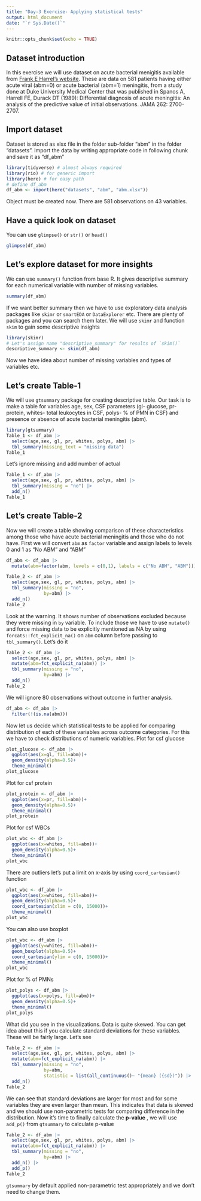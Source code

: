 ```yaml
---
title: "Day-3 Exercise- Applying statistical tests"
output: html_document
date: "`r Sys.Date()`"
---
```


```r
knitr::opts_chunk$set(echo = TRUE)
```

## Dataset introduction

In this exercise we will use dataset on acute bacterial menigitis available from [Frank E Harrel's website](https://hbiostat.org/data/repo/abm.html). These are data on 581 patients having either acute viral (abm=0) or acute bacterial (abm=1) meningitis, from a study done at Duke University Medical Center that was published in Spanos A, Harrell FE, Durack DT (1989): Differential diagnosis of acute meningitis: An analysis of the predictive value of initial observations. JAMA 262: 2700-2707.

## Import dataset

Dataset is stored as xlsx file in the folder sub-folder "abm" in the folder "datasets". Import the data by writing appropriate code in following chunk and save it as "df_abm"

```r
library(tidyverse) # almost always required
library(rio) # for generic import
library(here) # for easy path
# define df_abm
df_abm <- import(here("datasets", "abm", "abm.xlsx"))
```

Object must be created now. There are 581 observations on 43 variables.

## Have a quick look on dataset

You can use `glimpse()` or `str()` or `head()`

```r
glimpse(df_abm)
```

## Let's explore dataset for more insights

We can use `summary()` function from base R. It gives descriptive summary for each numerical variable with number of missing variables.

```r
summary(df_abm)
```

If we want better summary then we have to use exploratory data analysis packages like `skimr` or `smartEDA` or `DataExplorer` etc. There are plenty of packages and you can search them later. We will use `skimr` and function `skim` to gain some descriptive insights

```r
library(skimr)
# Let's assign name "descriptive_summary" for results of `skim()`
descriptive_summary <- skim(df_abm)
```

Now we have idea about number of missing variables and types of variables etc.

## Let's create Table-1

We will use `gtsummary` package for creating descriptive table. Our task is to make a table for variables age, sex, CSF parameters (gl- glucose, pr- protein, whites- total leukocytes in CSF, polys- % of PMN in CSF) and presence or absence of acute bacterial meningitis (abm).

```r
library(gtsummary)
Table_1 <- df_abm |> 
  select(age,sex, gl, pr, whites, polys, abm) |> 
  tbl_summary(missing_text = "missing data")
Table_1
```

Let's ignore missing and add number of actual

```r
Table_1 <- df_abm |> 
  select(age,sex, gl, pr, whites, polys, abm) |> 
  tbl_summary(missing = "no") |> 
  add_n()
Table_1
```

## Let's create Table-2

Now we will create a table showing comparison of these characteristics among those who have acute bacterial meningitis and those who do not have. First we will convert `abm` as `factor` variable and assign labels to levels 0 and 1 as "No ABM" and "ABM"

```r
df_abm <- df_abm |> 
  mutate(abm=factor(abm, levels = c(0,1), labels = c("No ABM", "ABM")))
```

```r
Table_2 <- df_abm |> 
  select(age,sex, gl, pr, whites, polys, abm) |> 
  tbl_summary(missing = "no",
              by=abm) |> 
  add_n()
Table_2
```

Look at the warning. It shows number of observations excluded because they were missing in `by` variable. To include those we have to use `mutate()` and force missing data to be explicitly mentioned as NA by using `forcats::fct_explicit_na()` on `abm` column before passing to `tbl_summary()`. Let's do it

```r
Table_2 <- df_abm |> 
  select(age,sex, gl, pr, whites, polys, abm) |> 
  mutate(abm=fct_explicit_na(abm)) |> 
  tbl_summary(missing = "no",
              by=abm) |> 
  add_n()
Table_2
```

We will ignore 80 observations without outcome in further analysis.

```r
df_abm <- df_abm |> 
  filter(!(is.na(abm)))
```

Now let us decide which statistical tests to be applied for comparing distribution of each of these variables across outcome categories. For this we have to check distributions of numeric variables. Plot for csf glucose

```r
plot_glucose <- df_abm |> 
  ggplot(aes(x=gl, fill=abm))+
  geom_density(alpha=0.5)+
  theme_minimal()
plot_glucose
```

Plot for csf protein

```r
plot_protein <- df_abm |> 
  ggplot(aes(x=pr, fill=abm))+
  geom_density(alpha=0.5)+
  theme_minimal()
plot_protein
```

Plot for csf WBCs

```r
plot_wbc <- df_abm |> 
  ggplot(aes(x=whites, fill=abm))+
  geom_density(alpha=0.5)+
  theme_minimal()
plot_wbc
```

There are outliers let's put a limit on x-axis by using `coord_cartesian()` function

```r
plot_wbc <- df_abm |> 
  ggplot(aes(x=whites, fill=abm))+
  geom_density(alpha=0.5)+
  coord_cartesian(xlim = c(0, 15000))+
  theme_minimal()
plot_wbc
```

You can also use boxplot

```r
plot_wbc <- df_abm |> 
  ggplot(aes(y=whites, fill=abm))+
  geom_boxplot(alpha=0.5)+
  coord_cartesian(ylim = c(0, 15000))+
  theme_minimal()
plot_wbc
```

Plot for % of PMNs

```r
plot_polys <- df_abm |> 
  ggplot(aes(x=polys, fill=abm))+
  geom_density(alpha=0.5)+
  theme_minimal()
plot_polys
```

What did you see in the visualizations. Data is quite skewed. You can get idea about this if you calculate standard deviations for these variables. These will be fairly large. Let's see

```r
Table_2 <- df_abm |> 
  select(age,sex, gl, pr, whites, polys, abm) |> 
  mutate(abm=fct_explicit_na(abm)) |> 
  tbl_summary(missing = "no",
              by=abm,
              statistic = list(all_continuous()~ "{mean} ({sd})")) |> 
  add_n()
Table_2
```

We can see that standard deviations are larger for most and for some variables they are even larger than mean. This indicates that data is skewed and we should use non-parametric tests for comparing difference in the distribution. Now it's time to finally calculate the **p-value** , we will use `add_p()` from `gtsummary` to calculate p-value

```r
Table_2 <- df_abm |> 
  select(age,sex, gl, pr, whites, polys, abm) |> 
  mutate(abm=fct_explicit_na(abm)) |> 
  tbl_summary(missing = "no",
              by=abm) |> 
  add_n() |> 
  add_p()
Table_2
```

`gtsummary` by default applied non-parametric test appropriately and we don't need to change them.
